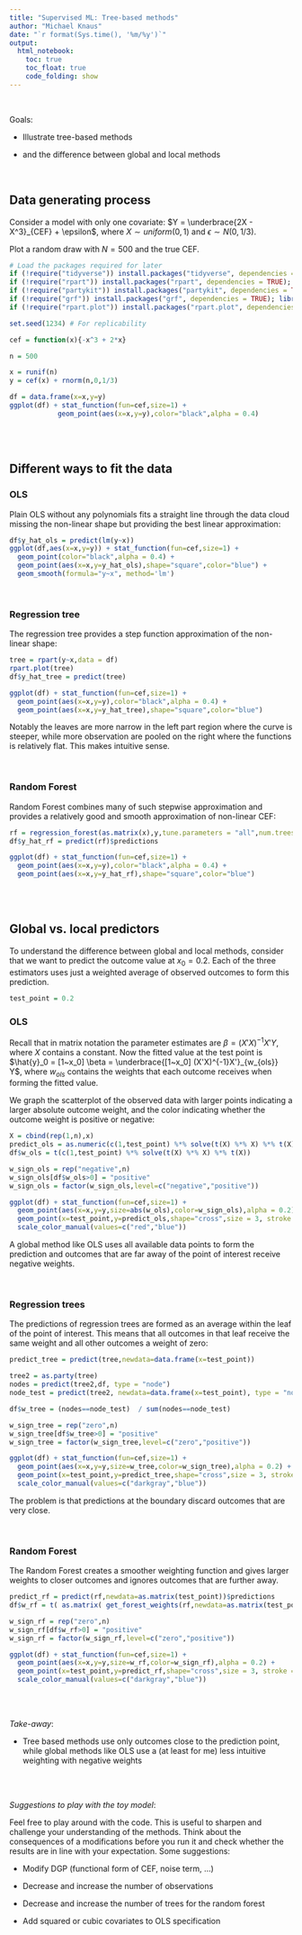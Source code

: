 ---
title: "Supervised ML: Tree-based methods"
author: "Michael Knaus"
date: "`r format(Sys.time(), '%m/%y')`"
output: 
  html_notebook:
    toc: true
    toc_float: true
    code_folding: show
---

<br>

Goals:

- Illustrate tree-based methods

- and the difference between global and local methods

<br>


## Data generating process

Consider a model with only one covariate: $Y = \underbrace{2X - X^3}_{CEF} + \epsilon$, where $X \sim uniform(0,1)$ and $\epsilon \sim N(0,1/3)$.

Plot a random draw with $N=500$ and the true CEF.

```{r message=FALSE}
# Load the packages required for later
if (!require("tidyverse")) install.packages("tidyverse", dependencies = TRUE); library(tidyverse)
if (!require("rpart")) install.packages("rpart", dependencies = TRUE); library(rpart)
if (!require("partykit")) install.packages("partykit", dependencies = TRUE); library(partykit)
if (!require("grf")) install.packages("grf", dependencies = TRUE); library(grf)
if (!require("rpart.plot")) install.packages("rpart.plot", dependencies = TRUE); library(rpart.plot)

set.seed(1234) # For replicability

cef = function(x){-x^3 + 2*x}

n = 500

x = runif(n)
y = cef(x) + rnorm(n,0,1/3)

df = data.frame(x=x,y=y)
ggplot(df) + stat_function(fun=cef,size=1) + 
            geom_point(aes(x=x,y=y),color="black",alpha = 0.4)
```

<br>
<br>

## Different ways to fit the data

### OLS

Plain OLS without any polynomials fits a straight line through the data cloud missing the non-linear shape but providing the best linear approximation:

```{r}
df$y_hat_ols = predict(lm(y~x))
ggplot(df,aes(x=x,y=y)) + stat_function(fun=cef,size=1) + 
  geom_point(color="black",alpha = 0.4) + 
  geom_point(aes(x=x,y=y_hat_ols),shape="square",color="blue") + 
  geom_smooth(formula="y~x", method='lm') 
```

<br>

### Regression tree

The regression tree provides a step function approximation of the non-linear shape:

```{r}
tree = rpart(y~x,data = df)
rpart.plot(tree)
df$y_hat_tree = predict(tree)

ggplot(df) + stat_function(fun=cef,size=1) + 
  geom_point(aes(x=x,y=y),color="black",alpha = 0.4) +
  geom_point(aes(x=x,y=y_hat_tree),shape="square",color="blue") 
```

Notably the leaves are more narrow in the left part region where the curve is steeper, while more observation are pooled on the right where the functions is relatively flat. This makes intuitive sense.

<br>

### Random Forest

Random Forest combines many of such stepwise approximation and provides a relatively good and smooth approximation of non-linear CEF:

```{r}
rf = regression_forest(as.matrix(x),y,tune.parameters = "all",num.trees = 2000)
df$y_hat_rf = predict(rf)$predictions

ggplot(df) + stat_function(fun=cef,size=1) + 
  geom_point(aes(x=x,y=y),color="black",alpha = 0.4) +
  geom_point(aes(x=x,y=y_hat_rf),shape="square",color="blue")
```

<br>
<br>

## Global vs. local predictors

To understand the difference between global and local methods, consider that we want to predict the outcome value at $x_0 = 0.2$. Each of the three estimators uses just a weighted average of observed outcomes to form this prediction.

```{r}
test_point = 0.2
```

### OLS

Recall that in matrix notation the parameter estimates are $\beta = (X'X)^{-1}X'Y$, where $X$ contains a constant. Now the fitted value at the test point is $\hat{y}_0 = [1~x_0] \beta = \underbrace{[1~x_0] (X'X)^{-1}X'}_{w_{ols}} Y$, where $w_{ols}$ contains the weights that each outcome receives when forming the fitted value.

We graph the scatterplot of the observed data with larger points indicating a larger absolute outcome weight, and the color indicating whether the outcome weight is positive or negative:

```{r}
X = cbind(rep(1,n),x)
predict_ols = as.numeric(c(1,test_point) %*% solve(t(X) %*% X) %*% t(X) %*% y)
df$w_ols = t(c(1,test_point) %*% solve(t(X) %*% X) %*% t(X))

w_sign_ols = rep("negative",n)
w_sign_ols[df$w_ols>0] = "positive"
w_sign_ols = factor(w_sign_ols,level=c("negative","positive"))

ggplot(df) + stat_function(fun=cef,size=1) + 
  geom_point(aes(x=x,y=y,size=abs(w_ols),color=w_sign_ols),alpha = 0.2) +
  geom_point(x=test_point,y=predict_ols,shape="cross",size = 3, stroke = 2,color="yellow") + 
  scale_color_manual(values=c("red","blue"))
```

A global method like OLS uses all available data points to form the prediction and outcomes that are far away of the point of interest receive negative weights.

<br>

### Regression trees

The predictions of regression trees are formed as an average within the leaf of the point of interest. This means that all outcomes in that leaf receive the same weight and all other outcomes a weight of zero:

```{r}
predict_tree = predict(tree,newdata=data.frame(x=test_point))

tree2 = as.party(tree)
nodes = predict(tree2,df, type = "node")
node_test = predict(tree2, newdata=data.frame(x=test_point), type = "node")

df$w_tree = (nodes==node_test)  / sum(nodes==node_test)

w_sign_tree = rep("zero",n)
w_sign_tree[df$w_tree>0] = "positive"
w_sign_tree = factor(w_sign_tree,level=c("zero","positive"))

ggplot(df) + stat_function(fun=cef,size=1) + 
  geom_point(aes(x=x,y=y,size=w_tree,color=w_sign_tree),alpha = 0.2) +
  geom_point(x=test_point,y=predict_tree,shape="cross",size = 3, stroke = 2,color="yellow") + 
  scale_color_manual(values=c("darkgray","blue"))

```

The problem is that predictions at the boundary discard outcomes that are very close.

<br>


### Random Forest

The Random Forest creates a smoother weighting function and gives larger weights to closer outcomes and ignores outcomes that are further away.

```{r}
predict_rf = predict(rf,newdata=as.matrix(test_point))$predictions
df$w_rf = t( as.matrix( get_forest_weights(rf,newdata=as.matrix(test_point)) ) )

w_sign_rf = rep("zero",n)
w_sign_rf[df$w_rf>0] = "positive"
w_sign_rf = factor(w_sign_rf,level=c("zero","positive"))

ggplot(df) + stat_function(fun=cef,size=1) + 
  geom_point(aes(x=x,y=y,size=w_rf,color=w_sign_rf),alpha = 0.2) +
  geom_point(x=test_point,y=predict_rf,shape="cross",size = 3, stroke = 2,color="yellow") + 
  scale_color_manual(values=c("darkgray","blue"))
```

<br>
<br>

*Take-away*:
 
 - Tree based methods use only outcomes close to the prediction point, while global methods like OLS use a (at least for me) less intuitive weighting with negative weights
 
<br>
<br>
 
 
*Suggestions to play with the toy model*:

Feel free to play around with the code. This is useful to sharpen and challenge your understanding of the methods. Think about the consequences of a modifications before you run it and check whether the results are in line with your expectation. Some suggestions:
 
- Modify DGP (functional form of CEF, noise term, ...)

- Decrease and increase the number of observations

- Decrease and increase the number of trees for the random forest

- Add squared or cubic covariates to OLS specification
 